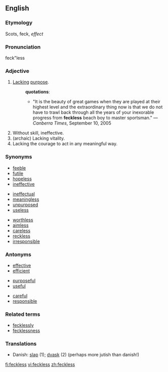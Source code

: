 ==English==

===Etymology===

Scots, feck, ''effect''

===Pronunciation===
feck"less

===Adjective===
{{en-adj}}  {{UK}}

# [[lack|Lack]]ing [[purpose]].
#:'''quotations''':
#:*"It is the beauty of great games when they are played at their highest level and the extraordinary thing now is that we do not have to trawl back through all the years of your inexorable progress from '''feckless''' beach boy to master sportsman." &mdash; ''Canberra Times'', September 10, 2005
# Without skill, ineffective.
# (archaic) Lacking vitality.
# Lacking the courage to act in any meaningful way.

===Synonyms===
{{top3}}
* [[feeble]]
* [[futile]]
* [[hopeless]]
* [[ineffective]]
{{mid3}}
* [[ineffectual]]
* [[meaningless]]
* [[unpurposed]]
* [[useless]]
{{mid3}}
* [[worthless]]
* [[aimless]]
* [[careless]]
* [[reckless]]
* [[irresponsible]]
{{bottom}}

===Antonyms===
{{top3}}
* [[effective]]
* [[efficient]]
{{mid3}}
* [[purposeful]]
* [[useful]]
{{mid3}}
* [[careful]]
* [[responsible]]
{{bottom}}

===Related terms===
* [[fecklessly]]
* [[fecklessness]]

===Translations===
{{rfc-level|Translations at L3+ (AutoFormat would have corrected level of Synonyms)}}
*Danish: [[slap]] (1); [[dvask]] (2) (perhaps more jutish than danish!)

[[fi:feckless]]
[[vi:feckless]]
[[zh:feckless]]